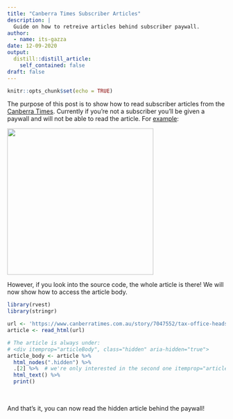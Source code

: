 ```yaml
---
title: "Canberra Times Subscriber Articles"
description: |
  Guide on how to retreive articles behind subscriber paywall.
author:
  - name: its-gazza
date: 12-09-2020
output:
  distill::distill_article:
    self_contained: false
draft: false
---
```


```r
knitr::opts_chunk$set(echo = TRUE)
```

The purpose of this post is to show how to read subscriber articles from the [Canberra Times](https://www.canberratimes.com.au). Currently if you're not a subscriber you'll be given a paywall and will not be able to read the article. For [example](https://www.canberratimes.com.au/story/7047552/tax-office-heads-taken-to-court-over-working-from-home-dispute/?cs=14263):

![](./paywall.JPG){width="337"}

However, if you look into the source code, the whole article is there! We will now show how to access the article body.

```r
library(rvest)
library(stringr)
```

```r
url <- 'https://www.canberratimes.com.au/story/7047552/tax-office-heads-taken-to-court-over-working-from-home-dispute/?cs=14263'
article <- read_html(url)

# The article is always under: 
# <div itemprop="articleBody", class="hidden" aria-hidden="true">
article_body <- article %>% 
  html_nodes(".hidden") %>% 
  .[2] %>%  # we're only interested in the second one itemprop="articleBody"
  html_text() %>% 
  print()
```

<br>

And that's it, you can now read the hidden article behind the paywall!
